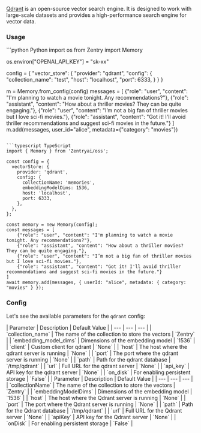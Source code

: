 [Qdrant](https://qdrant.tech/) is an open-source vector search engine. It is designed to work with large-scale datasets and provides a high-performance search engine for vector data.

### Usage

<CodeGroup>
```python Python
import os
from Zentry import Memory

os.environ["OPENAI_API_KEY"] = "sk-xx"

config = {
    "vector_store": {
        "provider": "qdrant",
        "config": {
            "collection_name": "test",
            "host": "localhost",
            "port": 6333,
        }
    }
}

m = Memory.from_config(config)
messages = [
    {"role": "user", "content": "I'm planning to watch a movie tonight. Any recommendations?"},
    {"role": "assistant", "content": "How about a thriller movies? They can be quite engaging."},
    {"role": "user", "content": "I’m not a big fan of thriller movies but I love sci-fi movies."},
    {"role": "assistant", "content": "Got it! I'll avoid thriller recommendations and suggest sci-fi movies in the future."}
]
m.add(messages, user_id="alice", metadata={"category": "movies"})
```

```typescript TypeScript
import { Memory } from 'Zentryai/oss';

const config = {
  vectorStore: {
    provider: 'qdrant',
    config: {
      collectionName: 'memories',
      embeddingModelDims: 1536,
      host: 'localhost',
      port: 6333,
    },
  },
};

const memory = new Memory(config);
const messages = [
    {"role": "user", "content": "I'm planning to watch a movie tonight. Any recommendations?"},
    {"role": "assistant", "content": "How about a thriller movies? They can be quite engaging."},
    {"role": "user", "content": "I’m not a big fan of thriller movies but I love sci-fi movies."},
    {"role": "assistant", "content": "Got it! I'll avoid thriller recommendations and suggest sci-fi movies in the future."}
]
await memory.add(messages, { userId: "alice", metadata: { category: "movies" } });
```
</CodeGroup>

### Config

Let's see the available parameters for the `qdrant` config:

<Tabs>
<Tab title="Python">
| Parameter | Description | Default Value |
| --- | --- | --- |
| `collection_name` | The name of the collection to store the vectors | `Zentry` |
| `embedding_model_dims` | Dimensions of the embedding model | `1536` |
| `client` | Custom client for qdrant | `None` |
| `host` | The host where the qdrant server is running | `None` |
| `port` | The port where the qdrant server is running | `None` |
| `path` | Path for the qdrant database | `/tmp/qdrant` |
| `url` | Full URL for the qdrant server | `None` |
| `api_key` | API key for the qdrant server | `None` |
| `on_disk` | For enabling persistent storage | `False` |
</Tab>
<Tab title="TypeScript">
| Parameter | Description | Default Value |
| --- | --- | --- |
| `collectionName` | The name of the collection to store the vectors | `Zentry` |
| `embeddingModelDims` | Dimensions of the embedding model | `1536` |
| `host` | The host where the Qdrant server is running | `None` |
| `port` | The port where the Qdrant server is running | `None` |
| `path` | Path for the Qdrant database | `/tmp/qdrant` |
| `url` | Full URL for the Qdrant server | `None` |
| `apiKey` | API key for the Qdrant server | `None` |
| `onDisk` | For enabling persistent storage | `False` |
</Tab>
</Tabs>